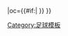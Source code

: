 {{fb team |t=-{zh-hans:西班牙人;zh-hk:愛斯賓奴;zh-tw:西班牙人;}- |tan=皇家西班牙人體育俱樂部 |tc=ESP |abb={{#if:{{{abb|}}}|ESP{{0}}}} |oc={{#if:{{{oc|}}}|{{{oc}}} }} }}<!--
--><noinclude>[[Category:足球模板]]</noinclude>